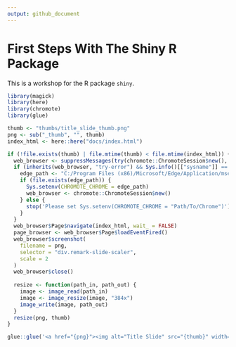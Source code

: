 ```yaml
---
output: github_document
---
```


# First Steps With The Shiny R Package

This is a workshop for the R package `shiny`.

```r
library(magick)
library(here)
library(chromote)
library(glue)

thumb <- "thumbs/title_slide_thumb.png"
png <- sub("_thumb", "", thumb)
index_html <- here::here("docs/index.html")

if (!file.exists(thumb) | file.mtime(thumb) < file.mtime(index_html)) {
  web_browser <- suppressMessages(try(chromote::ChromoteSession$new(), silent = TRUE))
  if (inherits(web_browser, "try-error") && Sys.info()[["sysname"]] == "Windows") {
    edge_path <- "C:/Program Files (x86)/Microsoft/Edge/Application/msedge.exe"
    if (file.exists(edge_path)) {
      Sys.setenv(CHROMOTE_CHROME = edge_path)
      web_browser <- chromote::ChromoteSession$new()
    } else {
      stop('Please set Sys.setenv(CHROMOTE_CHROME = "Path/To/Chrome")')
    }
  }
  web_browser$Page$navigate(index_html, wait_ = FALSE)
  page_browser <- web_browser$Page$loadEventFired()
  web_browser$screenshot(
    filename = png,
    selector = "div.remark-slide-scaler",
    scale = 2
  )
  web_browser$close()
  
  resize <- function(path_in, path_out) {
    image <- image_read(path_in)
    image <- image_resize(image, "384x")
    image_write(image, path_out)
  }
  resize(png, thumb)
}
```

```r
glue::glue('<a href="{png}"><img alt="Title Slide" src="{thumb}" width="384" height="216"></a>')
```
